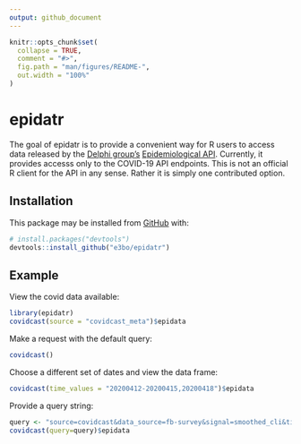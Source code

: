 ```yaml
---
output: github_document
---
```


<!-- README.md is generated from README.Rmd. Please edit that file -->

```r
knitr::opts_chunk$set(
  collapse = TRUE,
  comment = "#>",
  fig.path = "man/figures/README-",
  out.width = "100%"
)
```

# epidatr

<!-- badges: start -->
<!-- badges: end -->

The goal of epidatr is to provide a convenient way for R users to access data 
released by the [Delphi group's](https://delphi.cmu.edu/) 
[Epidemiological API](https://cmu-delphi.github.io/delphi-epidata/).
Currently, it provides accesss only to the COVID-19 API endpoints. This is not
an official R client for the API in any sense. Rather it is simply one 
contributed option.

## Installation

This package may be installed from [GitHub](https://github.com/) with:

``` r
# install.packages("devtools")
devtools::install_github("e3bo/epidatr")
```

 

## Example

View the covid data available:

```r
library(epidatr)
covidcast(source = "covidcast_meta")$epidata
```

Make a request with the default query:

```r
covidcast()
```

Choose a different set of dates and view the data frame:

```r

covidcast(time_values = "20200412-20200415,20200418")$epidata
```

Provide a query string:
```r
query <- "source=covidcast&data_source=fb-survey&signal=smoothed_cli&time_type=day&geo_type=county&time_values=20200406&geo_value=01000"
covidcast(query=query)$epidata
```
